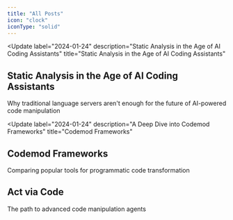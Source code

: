 ```yaml
---
title: "All Posts"
icon: "clock"
iconType: "solid"
---
```


<Update
  label="2024-01-24"
  description="Static Analysis in the Age of AI Coding Assistants"
  title="Static Analysis in the Age of AI Coding Assistants"
>
## Static Analysis in the Age of AI Coding Assistants

Why traditional language servers aren't enough for the future of AI-powered code manipulation

</Update>

<Update
  label="2024-01-24"
  description="A Deep Dive into Codemod Frameworks"
  title="Codemod Frameworks"
>
## Codemod Frameworks

Comparing popular tools for programmatic code transformation

</Update>

<Update label="2024-01-24" description="Acting via Code">

## Act via Code

The path to advanced code manipulation agents

</Update>
